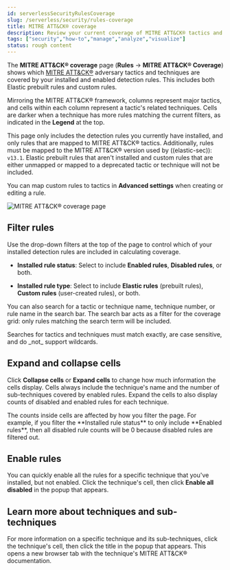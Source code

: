 ```yaml
---
id: serverlessSecurityRulesCoverage
slug: /serverless/security/rules-coverage
title: MITRE ATT&CK® coverage
description: Review your current coverage of MITRE ATT&CK® tactics and techniques, based on installed rules.
tags: ["security","how-to","manage","analyze","visualize"]
status: rough content
---
```


<DocBadge template="technical preview" />
<div id="rules-coverage"></div>

The **MITRE ATT&CK® coverage** page (**Rules** → **MITRE ATT&CK® Coverage**) shows which [MITRE ATT&CK®](https://attack.mitre.org) adversary tactics and techniques are covered by your installed and enabled detection rules. This includes both Elastic prebuilt rules and custom rules.

Mirroring the MITRE ATT&CK® framework, columns represent major tactics, and cells within each column represent a tactic's related techniques. Cells are darker when a technique has more rules matching the current filters, as indicated in the **Legend** at the top.

<DocCallOut title="Note">

This page only includes the detection rules you currently have installed, and only rules that are mapped to MITRE ATT&CK® tactics. Additionally, rules must be mapped to the MITRE ATT&CK® version used by ((elastic-sec)): `v13.1`. Elastic prebuilt rules that aren't installed and custom rules that are either unmapped or mapped to a deprecated tactic or technique will not be included.

You can map custom rules to tactics in **Advanced settings** when creating or editing a rule.

</DocCallOut>

![MITRE ATT&CK® coverage page](../images/rules-coverage/-detections-rules-coverage.png)

## Filter rules

Use the drop-down filters at the top of the page to control which of your installed detection rules are included in calculating coverage.

* **Installed rule status**: Select to include **Enabled rules**, **Disabled rules**, or both.

* **Installed rule type**: Select to include **Elastic rules** (prebuilt rules), **Custom rules** (user-created rules), or both.

You can also search for a tactic or technique name, technique number, or rule name in the search bar. The search bar acts as a filter for the coverage grid: only rules matching the search term will be included.

<DocCallOut title="Note">
Searches for tactics and techniques must match exactly, are case sensitive, and do _not_ support wildcards.
</DocCallOut>

## Expand and collapse cells

Click **Collapse cells** or **Expand cells** to change how much information the cells display. Cells always include the technique's name and the number of sub-techniques covered by enabled rules. Expand the cells to also display counts of disabled and enabled rules for each technique.

<DocCallOut title="Note">
The counts inside cells are affected by how you filter the page. For example, if you filter the **Installed rule status** to only include **Enabled rules**, then all disabled rule counts will be 0 because disabled rules are filtered out.
</DocCallOut>

## Enable rules

You can quickly enable all the rules for a specific technique that you've installed, but not enabled. Click the technique's cell, then click **Enable all disabled** in the popup that appears.

## Learn more about techniques and sub-techniques

For more information on a specific technique and its sub-techniques, click the technique's cell, then click the title in the popup that appears. This opens a new browser tab with the technique's MITRE ATT&CK® documentation.
